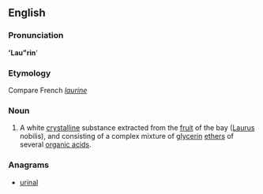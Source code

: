 {{also|Laurin}}
==English==

===Pronunciation===
''''Lau"rin''''
{{rfp|lang=en}}

===Etymology===
Compare French ''[[laurine]]''

===Noun===
{{head|en|noun}}

# {{context|chemistry}} A white [[crystalline]] substance extracted from the [[fruit]] of the bay ([[Laurus]] nobilis), and consisting of a complex mixture of [[glycerin]] [[ethers]] of several [[organic acid]]s.

===Anagrams===
* [[urinal#English|urinal]]